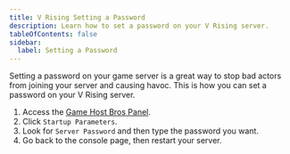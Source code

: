 ```yaml
---
title: V Rising Setting a Password
description: Learn how to set a password on your V Rising server.
tableOfContents: false
sidebar:
  label: Setting a Password
---
```


Setting a password on your game server is a great way to stop bad actors from joining your server and causing havoc. This is how you can set a password on your V Rising server.

1. Access the [Game Host Bros Panel](https://panel.gamehostbros.com/).
2. Click `Startup Parameters`.
3. Look for `Server Password` and then type the password you want.
4. Go back to the console page, then restart your server.